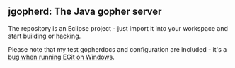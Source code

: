 == jgopherd: The Java gopher server ==
The repository is an Eclipse project - just import it into your workspace and start building or hacking.

Please note that my test gopherdocs and configuration are included - it's a [https://bugs.eclipse.org/bugs/show_bug.cgi?id=300964 bug when running EGit on Windows].